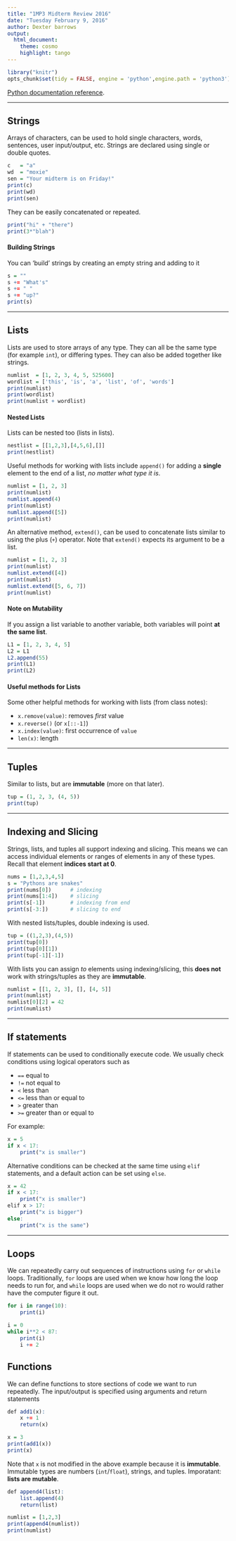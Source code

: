 ```yaml
---
title: "1MP3 Midterm Review 2016"
date: "Tuesday February 9, 2016"
author: Dexter barrows
output:
  html_document:
    theme: cosmo
    highlight: tango
---
```


```r
library("knitr")
opts_chunk$set(tidy = FALSE, engine = 'python',engine.path = 'python3')
```

[Python documentation reference](https://docs.python.org/3/tutorial).

***


## Strings

Arrays of characters, can be used to hold single characters, words, sentences, user input/output, etc. Strings are declared using single or double quotes.

```r
c   = "a"
wd  = "moxie"
sen = "Your midterm is on Friday!"
print(c)
print(wd)
print(sen)
```

They can be easily concatenated or repeated.

```r
print("hi" + "there")
print(3*"blah")
```

#### Building Strings

You can 'build' strings by creating an empty string and adding to it

```r
s = ""
s += "What's"
s += " "
s += "up?"
print(s)
```

***

## Lists

Lists are used to store arrays of any type. They can all be the same type (for example `int`), or differing types. They can also be added together like strings.

```r
numlist  = [1, 2, 3, 4, 5, 525600]
wordlist = ['this', 'is', 'a', 'list', 'of', 'words']
print(numlist)
print(wordlist)
print(numlist + wordlist)
```

#### Nested Lists

Lists can be nested too (lists in lists).

```r
nestlist = [[1,2,3],[4,5,6],[]]
print(nestlist)
```

Useful methods for working with lists include `append()` for adding a **single** element to the end of a list, *no matter what type it is*.

```r
numlist = [1, 2, 3]
print(numlist)
numlist.append(4)
print(numlist)
numlist.append([5])
print(numlist)
```

An alternative method, `extend()`, can be used to concatenate lists similar to using the plus (`+`) operator. Note that `extend()` expects its argument to be a list.

```r
numlist = [1, 2, 3]
print(numlist)
numlist.extend([4])
print(numlist)
numlist.extend([5, 6, 7])
print(numlist)
```

#### Note on Mutability

If you assign a list variable to another variable, both variables will point **at the same list**.

```r
L1 = [1, 2, 3, 4, 5]
L2 = L1
L2.append(55)
print(L1)
print(L2)
```

#### Useful methods for Lists

Some other helpful methods for working with lists (from class notes):

* `x.remove(value)`: removes *first* value
* `x.reverse()` (or `x[::-1]`)
* `x.index(value)`: first occurrence of `value`
* `len(x)`: length

***

## Tuples

Similar to lists, but are **immutable** (more on that later).

```r
tup = (1, 2, 3, (4, 5))
print(tup)
```

***

## Indexing and Slicing

Strings, lists, and tuples all support indexing and slicing. This means we can access individual elements or ranges of elements in any of these types. Recall that element **indices start at 0**.

```r
nums = [1,2,3,4,5]
s = "Pythons are snakes"
print(nums[0])		# indexing
print(nums[1:4])	# slicing
print(s[-1]) 		# indexing from end
print(s[-3:])		# slicing to end
```

With nested lists/tuples, double indexing is used.

```r
tup = ((1,2,3),(4,5))
print(tup[0])
print(tup[0][1])
print(tup[-1][-1])
```

With lists you can assign *to* elements using indexing/slicing, this **does not** work with strings/tuples as they are **immutable**.

```r
numlist = [[1, 2, 3], [], [4, 5]]
print(numlist)
numlist[0][2] = 42
print(numlist)
```

***

## If statements

If statements can be used to conditionally execute code. We usually check conditions using logical operators such as

* `==` equal to
* `!=` not equal to
* `<` less than
* `<=` less than or equal to
* `>` greater than
* `>=` greater than or equal to

For example:

```r
x = 5
if x < 17:
	print("x is smaller")
```

Alternative conditions can be checked at the same time using `elif` statements, and a default action can be set using `else`.

```r
x = 42
if x < 17:
	print("x is smaller")
elif x > 17:
	print("x is bigger")
else:
	print("x is the same")
```

***

## Loops

We can repeatedly carry out sequences of instructions using `for` or `while` loops. Traditionally, `for` loops are used when we know how long the loop needs to run for, and `while` loops are used when we do not ro would rather have the computer figure it out.

```r
for i in range(10):
	print(i)
```

```r
i = 0
while i**2 < 87:
	print(i)
	i += 2
```


## Functions

We can define functions to store sections of code we want to run repeatedly. The input/output is specified using arguments and return statements

```r
def add1(x):
	x += 1
	return(x)

x = 3
print(add1(x))
print(x)
```

Note that `x` is not modified in the above example because it is **immutable**. Immutable types are numbers (`int`/`float`), strings, and tuples. Imporatant: **lists are mutable**.

```r
def append4(list):
	list.append(4)
	return(list)

numlist = [1,2,3]
print(append4(numlist))
print(numlist)
```
